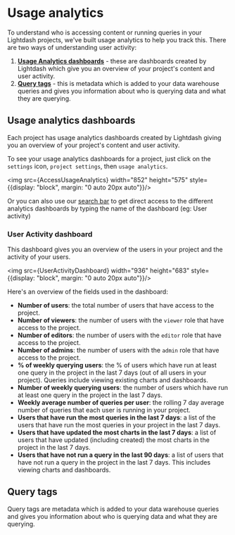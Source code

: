 
# Usage analytics

To understand who is accessing content or running queries in your Lightdash projects, we've built usage analytics to help you track this. There are two ways of understanding user activity:

1. **[Usage Analytics dashboards](#usage-analytics-dashboards)** - these are dashboards created by Lightdash which give you an overview of your project's content and user activity.
2. **[Query tags](#query-tags)** - this is metadata which is added to your data warehouse queries and gives you information about who is querying data and what they are querying.

## Usage analytics dashboards

Each project has usage analytics dashboards created by Lightdash giving you an overview of your project's content and user activity. 

To see your usage analytics dashboards for a project, just click on the `settings` icon, `project settings`, then `usage analytics`.

<img src={AccessUsageAnalytics} width="852" height="575" style={{display: "block", margin: "0 auto 20px auto"}}/>

Or you can also use our [search bar](https://docs.lightdash.com/get-sarted/exploring-data/exploring-your-content#using-the-search-bar) to get direct access to 
the different analytics dashboards by typing the name of the dashboard (eg: User activity)

### User Activity dashboard

This dashboard gives you an overview of the users in your project and the activity of your users.

<img src={UserActivityDashboard} width="936" height="683" style={{display: "block", margin: "0 auto 20px auto"}}/>

Here's an overview of the fields used in the dashboard:

- **Number of users**: the total number of users that have access to the project. 
- **Number of viewers**: the number of users with the `viewer` role that have access to the project.
- **Number of editors**: the number of users with the `editor` role that have access to the project.
- **Number of admins**: the number of users with the `admin` role that have access to the project.
- **% of weekly querying users**: the % of users which have run at least one query in the project in the last 7 days (out of all users in your project). Queries include viewing existing charts and dashboards.
- **Number of weekly querying users**: the number of users which have run at least one query in the project in the last 7 days.
- **Weekly average number of queries per user**: the rolling 7 day average number of queries that each user is running in your project.
- **Users that have run the most queries in the last 7 days**: a list of the users that have run the most queries in your project in the last 7 days. 
- **Users that have updated the most charts in the last 7 days**: a list of users that have updated (including created) the most charts in the project in the last 7 days. 
- **Users that have not run a query in the last 90 days**: a list of users that have not run a query in the project in the last 7 days. This includes viewing charts and dashboards.

## Query tags

Query tags are metadata which is added to your data warehouse queries and gives you information about who is querying data and what they are querying.